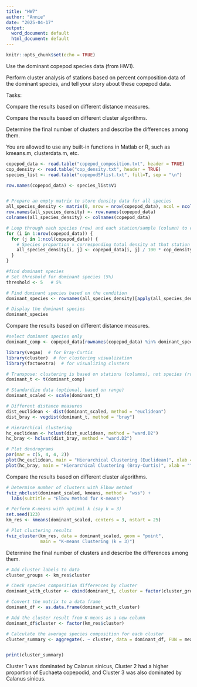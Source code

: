 ```yaml
---
title: "HW7"
author: "Annie"
date: "2025-04-17"
output:
  word_document: default
  html_document: default
---
```


```r
knitr::opts_chunk$set(echo = TRUE)
```

Use the dominant copepod species data (from HW1).

Perform cluster analysis of stations based on percent composition data of the dominant species, and tell your story about these copepod data.

Tasks:

Compare the results based on different distance measures.

Compare the results based on different cluster algorithms.

Determine the final number of clusters and describe the differences among them.

You are allowed to use any built-in functions in Matlab or R, such as kmeans.m, clusterdata.m, etc.
```r
copepod_data <- read.table("copepod_composition.txt", header = TRUE)
cop_density <- read.table("cop_density.txt", header = TRUE)
species_list <- read.table("copepodSPlist.txt", fill=T, sep = "\n")

row.names(copepod_data) <- species_list$V1


# Prepare an empty matrix to store density data for all species
all_species_density <- matrix(0, nrow = nrow(copepod_data), ncol = ncol(copepod_data))
row.names(all_species_density) <- row.names(copepod_data)
colnames(all_species_density) <- colnames(copepod_data)

# Loop through each species (row) and each station/sample (column) to calculate density
for (i in 1:nrow(copepod_data)) {
  for (j in 1:ncol(copepod_data)) {
    # Species proportion × corresponding total density at that station
    all_species_density[i, j] <- copepod_data[i, j] / 100 * cop_density[j, 1]
  }
}

#find dominant species
# Set threshold for dominant species (5%)
threshold <- 5   # 5%

# Find dominant species based on the condition
dominant_species <- rownames(all_species_density)[apply(all_species_density, 1, function(x) any(x >= threshold))]

# Display the dominant species
dominant_species


```

Compare the results based on different distance measures.
```r
#select dominant species only
dominant_comp <- copepod_data[rownames(copepod_data) %in% dominant_species, ] 

library(vegan)  # for Bray-Curtis
library(cluster)  # for clustering visualization
library(factoextra)  # for visualizing clusters

# Transpose: clustering is based on stations (columns), not species (rows)
dominant_t <- t(dominant_comp)

# Standardize data (optional, based on range)
dominant_scaled <- scale(dominant_t)

# Different distance measures
dist_euclidean <- dist(dominant_scaled, method = "euclidean")
dist_bray <- vegdist(dominant_t, method = "bray")

# Hierarchical clustering
hc_euclidean <- hclust(dist_euclidean, method = "ward.D2")
hc_bray <- hclust(dist_bray, method = "ward.D2")

# Plot dendrograms
par(mar = c(5, 4, 4, 2))
plot(hc_euclidean, main = "Hierarchical Clustering (Euclidean)", xlab = "", sub = "", cex=0.7)
plot(hc_bray, main = "Hierarchical Clustering (Bray-Curtis)", xlab = "", sub = "", cex=0.7)


```
Compare the results based on different cluster algorithms.
```r
# Determine number of clusters with Elbow method
fviz_nbclust(dominant_scaled, kmeans, method = "wss") + 
  labs(subtitle = "Elbow Method for K-means")

# Perform K-means with optimal k (say k = 3)
set.seed(123)
km_res <- kmeans(dominant_scaled, centers = 3, nstart = 25)

# Plot clustering results
fviz_cluster(km_res, data = dominant_scaled, geom = "point",
             main = "K-means Clustering (k = 3)")

```
Determine the final number of clusters and describe the differences among them.
```r
# Add cluster labels to data
cluster_groups <- km_res$cluster

# Check species composition differences by cluster
dominant_with_cluster <- cbind(dominant_t, cluster = factor(cluster_groups))

# Convert the matrix to a data frame
dominant_df <- as.data.frame(dominant_with_cluster)

# Add the cluster result from K-means as a new column
dominant_df$cluster <- factor(km_res$cluster)

# Calculate the average species composition for each cluster
cluster_summary <- aggregate(. ~ cluster, data = dominant_df, FUN = mean)


print(cluster_summary)

```

Cluster 1 was dominated by Calanus sinicus, Cluster 2 had a higher proportion of Euchaeta copepodid, and Cluster 3 was also dominated by Calanus sinicus.
